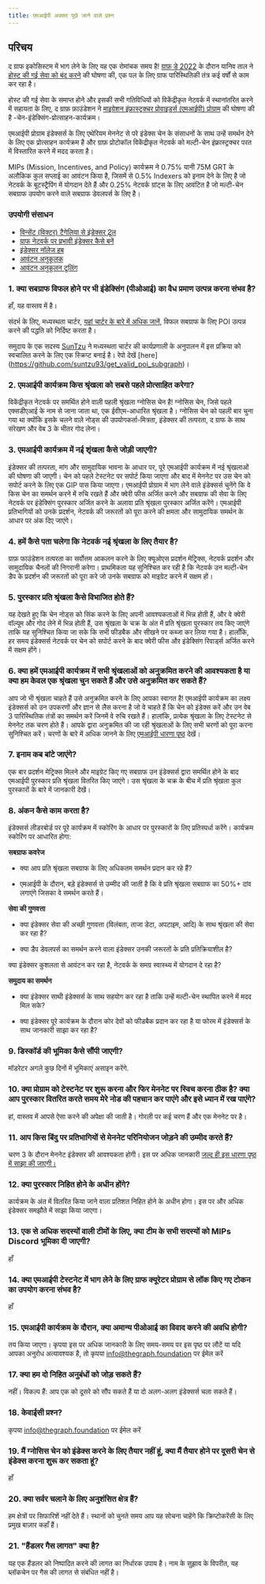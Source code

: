 ```yaml
---
title: एमआईपी अक्सर पूछे जाने वाले प्रश्न
---
```


## परिचय

द ग्राफ इकोसिस्टम में भाग लेने के लिए यह एक रोमांचक समय है! [ग्राफ़ डे 2022](https://thegraph.com/graph-day/2022/) के दौरान यानिव ताल ने [होस्ट की गई सेवा को बंद करने](https://thegraph.com/blog/sunsetting-hosted-service/) की घोषणा की, एक पल के लिए ग्राफ पारिस्थितिकी तंत्र कई वर्षों से काम कर रहा है।

होस्ट की गई सेवा के समाप्त होने और इसकी सभी गतिविधियों को विकेंद्रीकृत नेटवर्क में स्थानांतरित करने में सहायता के लिए, द ग्राफ़ फ़ाउंडेशन ने [माइग्रेशन इंफ्रास्ट्रक्चर प्रोवाइडर्स (एमआईपी) प्रोग्राम](https://thegraph.com/blog/mips-multi) की घोषणा की है -चेन-इंडेक्सिंग-प्रोत्साहन-कार्यक्रम।

एमआईपी प्रोग्राम इंडेक्सर्स के लिए एथेरियम मेननेट से परे इंडेक्स चेन के संसाधनों के साथ उन्हें समर्थन देने के लिए एक प्रोत्साहन कार्यक्रम है और ग्राफ़ प्रोटोकॉल विकेंद्रीकृत नेटवर्क को मल्टी-चेन इंफ्रास्ट्रक्चर परत में विस्तारित करने में मदद करता है।

MIPs (Mission, Incentives, and Policy) कार्यक्रम ने 0.75% यानी 75M GRT के अलौकिक कुल सप्लाई का आवंटन किया है, जिसमें से 0.5% Indexers को इनाम देने के लिए है जो नेटवर्क के बूटस्ट्रैपिंग में योगदान देते हैं और 0.25% नेटवर्क ग्रांट्स के लिए आवंटित है जो मल्टी-चेन सबग्राफ उपयोग करने वाले सबग्राफ डेवलपर्स के लिए है।

### उपयोगी संसाधन

-   [विन्सेंट (विक्टर) टैगेलिया से इंडेक्सर 2ूल](https://indexer-2ools.vincenttaglia.com/#/)
-   [ग्राफ नेटवर्क पर प्रभावी इंडेक्सर कैसे बनें](https://thegraph.com/blog/how-to-become-indexer/)
-   [इंडेक्सर नॉलेज हब](https://thegraph.academy/indexers/)
-   [आवंटन अनुकूलक](https://github.com/graphprotocol/allocationopt.jl)
-   [आवंटन अनुकूलन टूलिंग](https://github.com/anyblockanalytics/thegraph-allocation-optimization/)

### 1.  क्या सबग्राफ विफल होने पर भी इंडेक्सिंग (पीओआई) का वैध प्रमाण उत्पन्न करना संभव है?

हाँ, यह वास्तव में है।

संदर्भ के लिए, मध्यस्थता चार्टर, [यहां चार्टर के बारे में अधिक जानें](https://hackmd.io/@4Ln8SAS4RX-505bIHZTeRw/BJcHzpHDu#Abstract), विफल सबग्राफ के लिए POI उत्पन्न करने की पद्धति को निर्दिष्ट करता है।

समुदाय के एक सदस्य [SunTzu](https://github.com/suntzu93) ने मध्यस्थता चार्टर की कार्यप्रणाली के अनुपालन में इस प्रक्रिया को स्वचालित करने के लिए एक स्क्रिप्ट बनाई है। रेपो देखें [here] \(https://github.com/suntzu93/get_valid_poi_subgraph)।

### 2.  एमआईपी कार्यक्रम किस श्रृंखला को सबसे पहले प्रोत्साहित करेगा?

विकेंद्रीकृत नेटवर्क पर समर्थित होने वाली पहली श्रृंखला ग्नोसिस चेन है! ग्नोसिस चेन, जिसे पहले एक्सडीएआई के नाम से जाना जाता था, एक ईवीएम-आधारित श्रृंखला है। ग्नोसिस चेन को पहली बार चुना गया था क्योंकि इसके चलने वाले नोड्स की उपयोगकर्ता-मित्रता, इंडेक्सर की तत्परता, द ग्राफ के साथ संरेखण और वेब 3 के भीतर गोद लेना।

### 3.  एमआईपी कार्यक्रम में नई शृंखला कैसे जोड़ी जाएगी?

इंडेक्सर की तत्परता, मांग और सामुदायिक भावना के आधार पर, पूरे एमआईपी कार्यक्रम में नई श्रृंखलाओं की घोषणा की जाएगी। चेन को पहले टेस्टनेट पर सपोर्ट किया जाएगा और बाद में मेननेट पर उस चेन को सपोर्ट करने के लिए एक GIP पास किया जाएगा। एमआईपी प्रोग्राम में भाग लेने वाले इंडेक्सर्स चुनेंगे कि वे किस चेन का समर्थन करने में रुचि रखते हैं और क्वेरी फीस अर्जित करने और सबग्राफ की सेवा के लिए नेटवर्क पर इंडेक्सिंग पुरस्कार अर्जित करने के अलावा प्रति श्रृंखला पुरस्कार अर्जित करेंगे। एमआईपी प्रतिभागियों को उनके प्रदर्शन, नेटवर्क की जरूरतों को पूरा करने की क्षमता और सामुदायिक समर्थन के आधार पर अंक दिए जाएंगे।

### 4.  हमें कैसे पता चलेगा कि नेटवर्क नई श्रृंखला के लिए तैयार है?

ग्राफ़ फाउंडेशन तत्परता का सर्वोत्तम आकलन करने के लिए क्यूओएस प्रदर्शन मेट्रिक्स, नेटवर्क प्रदर्शन और सामुदायिक चैनलों की निगरानी करेगा। प्राथमिकता यह सुनिश्चित कर रही है कि नेटवर्क उन मल्टी-चेन डैप के प्रदर्शन की जरूरतों को पूरा करे जो उनके सबग्राफ को माइग्रेट करने में सक्षम हों।

### 5.  पुरस्कार प्रति श्रृंखला कैसे विभाजित होते हैं?

यह देखते हुए कि चेन नोड्स को सिंक करने के लिए अपनी आवश्यकताओं में भिन्न होती हैं, और वे क्वेरी वॉल्यूम और गोद लेने में भिन्न होती हैं, उस श्रृंखला के चक्र के अंत में प्रति श्रृंखला पुरस्कार तय किए जाएंगे ताकि यह सुनिश्चित किया जा सके कि सभी फीडबैक और सीखने पर कब्जा कर लिया गया है। हालाँकि, हर समय इंडेक्सर्स नेटवर्क पर चेन को सपोर्ट करने के बाद क्वेरी फीस और इंडेक्सिंग रिवार्ड्स अर्जित करने में सक्षम होंगे।

### 6.  क्या हमें एमआईपी कार्यक्रम में सभी श्रृंखलाओं को अनुक्रमित करने की आवश्यकता है या क्या हम केवल एक श्रृंखला चुन सकते हैं और उसे अनुक्रमित कर सकते हैं?

आप जो भी श्रृंखला चाहते हैं उसे अनुक्रमित करने के लिए आपका स्वागत है! एमआईपी कार्यक्रम का लक्ष्य इंडेक्सर्स को उन उपकरणों और ज्ञान से लैस करना है जो वे चाहते हैं कि चेन को इंडेक्स करें और उन वेब 3 पारिस्थितिक तंत्रों का समर्थन करें जिनमें वे रुचि रखते हैं। हालांकि, प्रत्येक श्रृंखला के लिए टेस्टनेट से मेननेट तक चरण होते हैं। आपके द्वारा अनुक्रमित की जा रही श्रृंखलाओं के लिए सभी चरणों को पूरा करना सुनिश्चित करें। चरणों के बारे में अधिक जानने के लिए [एमआईपी धारणा पृष्ठ](https://thegraphfoundation.notion.site/MIPs-Home-911e1187f1d94d12b247317265f81059) देखें।

### 7.  इनाम कब बांटे जाएंगे?

एक बार प्रदर्शन मेट्रिक्स मिलने और माइग्रेट किए गए सबग्राफ उन इंडेक्सर्स द्वारा समर्थित होने के बाद एमआईपी पुरस्कार प्रति श्रृंखला वितरित किए जाएंगे। उस श्रृंखला के चक्र के बीच में प्रति श्रृंखला कुल पुरस्कारों के बारे में जानकारी देखें।

### 8.  अंकन कैसे काम करता है?

इंडेक्सर्स लीडरबोर्ड पर पूरे कार्यक्रम में स्कोरिंग के आधार पर पुरस्कारों के लिए प्रतिस्पर्धा करेंगे। कार्यक्रम स्कोरिंग पर आधारित होगा:

**सबग्राफ कवरेज**

-   क्या आप प्रति श्रृंखला सबग्राफ के लिए अधिकतम समर्थन प्रदान कर रहे हैं?

-   एमआईपी के दौरान, बड़े इंडेक्सर्स से उम्मीद की जाती है कि वे प्रति श्रृंखला सबग्राफ का 50%+ दांव लगाएंगे जिसका वे समर्थन करते हैं।

**सेवा की गुणवत्ता**

-   क्या इंडेक्सर सेवा की अच्छी गुणवत्ता (विलंबता, ताजा डेटा, अपटाइम, आदि) के साथ श्रृंखला की सेवा कर रहा है?

-   क्या डैप डेवलपर्स का समर्थन करने वाला इंडेक्सर उनकी जरूरतों के प्रति प्रतिक्रियाशील है?

क्या इंडेक्सर कुशलता से आवंटन कर रहा है, नेटवर्क के समग्र स्वास्थ्य में योगदान दे रहा है?

**समुदाय का समर्थन**

-   क्या इंडेक्सर साथी इंडेक्सर्स के साथ सहयोग कर रहा है ताकि उन्हें मल्टी-चेन स्थापित करने में मदद मिल सके?

-   क्या इंडेक्सर पूरे कार्यक्रम के दौरान कोर देवों को फीडबैक प्रदान कर रहा है या फोरम में इंडेक्सर्स के साथ जानकारी साझा कर रहा है?

### 9.  डिस्कॉर्ड की भूमिका कैसे सौंपी जाएगी?

मॉडरेटर अगले कुछ दिनों में भूमिकाएं असाइन करेंगे.

### 10. क्या प्रोग्राम को टेस्टनेट पर शुरू करना और फिर मेननेट पर स्विच करना ठीक है? क्या आप पुरस्कार वितरित करते समय मेरे नोड की पहचान कर पाएंगे और इसे ध्यान में रख पाएंगे?

हां, वास्तव में आपसे ऐसा करने की अपेक्षा की जाती है। गोरली पर कई चरण हैं और एक मेननेट पर है।

### 11. आप किस बिंदु पर प्रतिभागियों से मेननेट परिनियोजन जोड़ने की उम्मीद करते हैं?

चरण 3 के दौरान मेननेट इंडेक्सर की आवश्यकता होगी। इस पर अधिक जानकारी [जल्द ही इस धारणा पृष्ठ में साझा की जाएगी।](https://thegraphfoundation.notion.site/MIPs-Home-911e1187f1d94d12b247317265f81059)

### 12. क्या पुरस्कार निहित होने के अधीन होंगे?

कार्यक्रम के अंत में वितरित किया जाने वाला प्रतिशत निहित होने के अधीन होगा। इस पर और अधिक इंडेक्सर समझौते में साझा किया जाएगा।

### 13. एक से अधिक सदस्यों वाली टीमों के लिए, क्या टीम के सभी सदस्यों को MIPs Discord भूमिका दी जाएगी?

हाँ

### 14. क्या एमआईपी टेस्टनेट में भाग लेने के लिए ग्राफ क्यूरेटर प्रोग्राम से लॉक किए गए टोकन का उपयोग करना संभव है?

हाँ

### 15. एमआईपी कार्यक्रम के दौरान, क्या अमान्य पीओआई का विवाद करने की अवधि होगी?

तय किया जाएगा। कृपया इस पर अधिक जानकारी के लिए समय-समय पर इस पृष्ठ पर लौटें या यदि आपका अनुरोध अत्यावश्यक है, तो कृपया info@thegraph.foundation पर ईमेल करें

### 17. क्या हम दो निहित अनुबंधों को जोड़ सकते हैं?

नहीं। विकल्प हैं: आप एक को दूसरे को सौंप सकते हैं या दो अलग-अलग इंडेक्सर्स चला सकते हैं।

### 18. केवाईसी प्रश्न?

कृपया info@thegraph.foundation पर ईमेल करें

### 19. मैं ग्नोसिस चेन को इंडेक्स करने के लिए तैयार नहीं हूं, क्या मैं तैयार होने पर दूसरी चेन से इंडेक्स करना शुरू कर सकता हूं?

हाँ

### 20. क्या सर्वर चलाने के लिए अनुशंसित क्षेत्र हैं?

हम क्षेत्रों पर सिफारिशें नहीं देते हैं। स्थानों को चुनते समय आप यह सोचना चाहेंगे कि क्रिप्टोकरेंसी के लिए प्रमुख बाज़ार कहाँ हैं।

### 21. "हैंडलर गैस लागत" क्या है?

यह एक हैंडलर को निष्पादित करने की लागत का निर्धारक उपाय है। नाम के सुझाव के विपरीत, यह ब्लॉकचेन पर गैस की लागत से संबंधित नहीं है।
